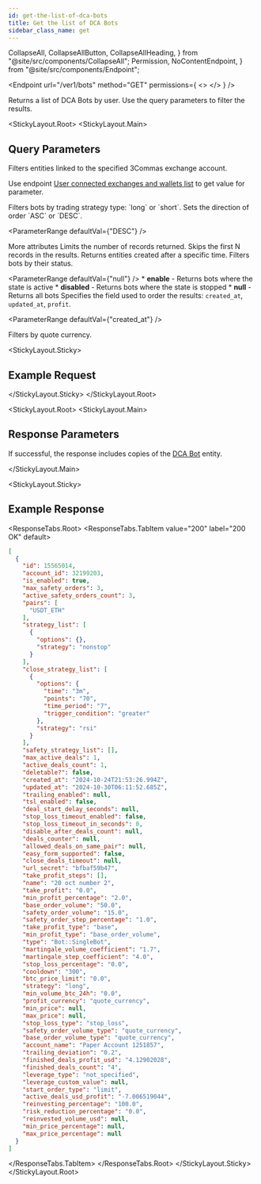 ```yaml
---
id: get-the-list-of-dca-bots
title: Get the list of DCA Bots
sidebar_class_name: get
---
```


  CollapseAll,
  CollapseAllButton,
  CollapseAllHeading,
} from "@site/src/components/CollapseAll";
  Permission,
  NoContentEndpoint,
} from "@site/src/components/Endpoint";

<Endpoint
  url="/ver1/bots"
  method="GET"
  permissions={
    <>
      <Permission title="Permission" description="BOTS_READ" />
      <Permission title="Security" description="SIGNED" />
    </>
  }
/>

Returns a list of DCA Bots by user. Use the query parameters to filter the results.

<Separator />

<StickyLayout.Root>
   <StickyLayout.Main>

## Query Parameters

<ApiParam name='account_id' type='integer' id="account_id">
  Filters entities linked to the specified 3Commas exchange account.

Use endpoint [User connected exchanges and wallets list](/account/5_list_of_connected_exchanges_and_wallets.mdx) to get value for parameter.

</ApiParam>

<ApiParam name="strategy" type="string" id="strategy">
  Filters bots by trading strategy type: `long` or `short`.
</ApiParam>

<ApiParam name="order_direction" type="string" id="order_direction">
  Sets the direction of order `ASC` or `DESC`.

   <ParameterRange defaultVal={"DESC"} />
</ApiParam>

<CollapseAll>
<CollapseAllHeading> More attributes <CollapseAllButton /> </CollapseAllHeading>
<CollapsibleApiParam name="limit" type="integer" id="limit">
  Limits the number of records returned.

  <ParameterRange max={100} defaultVal={50} />
</CollapsibleApiParam>
<CollapsibleApiParam name="offset" type="integer" id="offset">
  Skips the first N records in the results.
</CollapsibleApiParam>
<CollapsibleApiParam name="from" type="integer" id="from">
  Returns entities created after a specific time.
</CollapsibleApiParam>
<CollapsibleApiParam name="scope" type="string" id="scope">
  Filters bots by their status.
  
   <ParameterRange defaultVal={"null"} />
    <CollapsibleNestedParams openName="Hide allowed values" collapsedName="Show allowed values">
      * **enable** - Returns bots where the state is active
      * **disabled** - Returns bots where the state is stopped
      * **null** - Returns all bots
     </CollapsibleNestedParams>
</CollapsibleApiParam>
<CollapsibleApiParam name="sort_by" type="string" id="sort_by">
  Specifies the field used to order the results: `created_at`, `updated_at`, `profit`.

   <ParameterRange defaultVal={"created_at"} />
</CollapsibleApiParam>

<CollapsibleApiParam name="quote" type="string" id="quote">
  Filters by quote currency.
</CollapsibleApiParam>
</CollapseAll>
   </StickyLayout.Main>

   <StickyLayout.Sticky>

## Example Request

<NoContentEndpoint
  method="GET"
  endpoint="/ver1/bots/12345678/show?include_events=true"
/>

   </StickyLayout.Sticky>
   </StickyLayout.Root>

<StickyLayout.Root>
<StickyLayout.Main>

## Response Parameters

If successful, the response includes copies of the [DCA Bot](/dca-bot/0_dca_bot_entity.mdx) entity.

</StickyLayout.Main>

<StickyLayout.Sticky>
## Example Response

<ResponseTabs.Root>
	 <ResponseTabs.TabItem value="200" label="200 OK" default>
```json
[
  {
    "id": 15565014,
    "account_id": 32199203,
    "is_enabled": true,
    "max_safety_orders": 3,
    "active_safety_orders_count": 3,
    "pairs": [
      "USDT_ETH"
    ],
    "strategy_list": [
      {
        "options": {},
        "strategy": "nonstop"
      }
    ],
    "close_strategy_list": [
      {
        "options": {
          "time": "3m",
          "points": "70",
          "time_period": "7",
          "trigger_condition": "greater"
        },
        "strategy": "rsi"
      }
    ],
    "safety_strategy_list": [],
    "max_active_deals": 1,
    "active_deals_count": 1,
    "deletable?": false,
    "created_at": "2024-10-24T21:53:26.994Z",
    "updated_at": "2024-10-30T06:11:52.685Z",
    "trailing_enabled": null,
    "tsl_enabled": false,
    "deal_start_delay_seconds": null,
    "stop_loss_timeout_enabled": false,
    "stop_loss_timeout_in_seconds": 0,
    "disable_after_deals_count": null,
    "deals_counter": null,
    "allowed_deals_on_same_pair": null,
    "easy_form_supported": false,
    "close_deals_timeout": null,
    "url_secret": "bfbaf59b47",
    "take_profit_steps": [],
    "name": "20 oct number 2",
    "take_profit": "0.0",
    "min_profit_percentage": "2.0",
    "base_order_volume": "50.0",
    "safety_order_volume": "15.0",
    "safety_order_step_percentage": "1.0",
    "take_profit_type": "base",
    "min_profit_type": "base_order_volume",
    "type": "Bot::SingleBot",
    "martingale_volume_coefficient": "1.7",
    "martingale_step_coefficient": "4.0",
    "stop_loss_percentage": "0.0",
    "cooldown": "300",
    "btc_price_limit": "0.0",
    "strategy": "long",
    "min_volume_btc_24h": "0.0",
    "profit_currency": "quote_currency",
    "min_price": null,
    "max_price": null,
    "stop_loss_type": "stop_loss",
    "safety_order_volume_type": "quote_currency",
    "base_order_volume_type": "quote_currency",
    "account_name": "Paper Account 1251857",
    "trailing_deviation": "0.2",
    "finished_deals_profit_usd": "4.12902028",
    "finished_deals_count": "4",
    "leverage_type": "not_specified",
    "leverage_custom_value": null,
    "start_order_type": "limit",
    "active_deals_usd_profit": "-7.006519044",
    "reinvesting_percentage": "100.0",
    "risk_reduction_percentage": "0.0",
    "reinvested_volume_usd": null,
    "min_price_percentage": null,
    "max_price_percentage": null
  }
]
```
</ResponseTabs.TabItem>
</ResponseTabs.Root>
</StickyLayout.Sticky>
</StickyLayout.Root>
